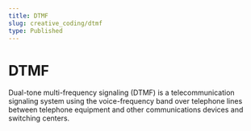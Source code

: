 ```yaml
---
title: DTMF
slug: creative_coding/dtmf
type: Published
---
```



# DTMF

<Suspense>
  <Preview />
</Suspense>

Dual-tone multi-frequency signaling (DTMF) is a telecommunication
signaling system using the voice-frequency band over telephone lines
between telephone equipment and other communications devices and
switching centers.
